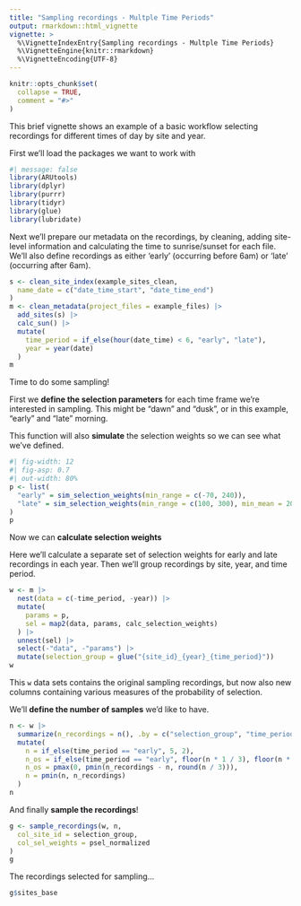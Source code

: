---
title: "Sampling recordings - Multple Time Periods"
output: rmarkdown::html_vignette
vignette: >
  %\VignetteIndexEntry{Sampling recordings - Multple Time Periods}
  %\VignetteEngine{knitr::rmarkdown}
  %\VignetteEncoding{UTF-8}
---

```{r, include = FALSE}
knitr::opts_chunk$set(
  collapse = TRUE,
  comment = "#>"
)
```

This brief vignette shows an example of a basic workflow selecting recordings
for different times of day by site and year.

First we'll load the packages we want to work with
```{r setup}
#| message: false
library(ARUtools)
library(dplyr)
library(purrr)
library(tidyr)
library(glue)
library(lubridate)
```

Next we'll prepare our metadata on the recordings, by cleaning, adding site-level
information and calculating the time to sunrise/sunset for each file. 
We'll also define recordings as either 'early' (occurring before 6am) or 'late'
(occurring after 6am).

```{r}
s <- clean_site_index(example_sites_clean,
  name_date = c("date_time_start", "date_time_end")
)
m <- clean_metadata(project_files = example_files) |>
  add_sites(s) |>
  calc_sun() |>
  mutate(
    time_period = if_else(hour(date_time) < 6, "early", "late"),
    year = year(date)
  )
m
```

Time to do some sampling!

First we **define the selection parameters** for each time frame we're interested 
in sampling. This might be "dawn" and "dusk", or in this example, "early" and "late" 
morning.

This function will also **simulate** the selection weights so we can see what 
we've defined.

```{r}
#| fig-width: 12
#| fig-asp: 0.7
#| out-width: 80%
p <- list(
  "early" = sim_selection_weights(min_range = c(-70, 240)),
  "late" = sim_selection_weights(min_range = c(100, 300), min_mean = 200)
)
p
```

Now we can **calculate selection weights**

Here we'll calculate a separate set of selection weights for early and late 
recordings in each year. Then we'll group recordings by site, year, and time period.
```{r}
w <- m |>
  nest(data = c(-time_period, -year)) |>
  mutate(
    params = p,
    sel = map2(data, params, calc_selection_weights)
  ) |>
  unnest(sel) |>
  select(-"data", -"params") |>
  mutate(selection_group = glue("{site_id}_{year}_{time_period}"))
w
```

This `w` data sets contains the original sampling recordings, but now also 
new columns containing various measures of the probability of selection.


We'll **define the number of samples** we'd like to have.
```{r}
n <- w |>
  summarize(n_recordings = n(), .by = c("selection_group", "time_period")) |>
  mutate(
    n = if_else(time_period == "early", 5, 2),
    n_os = if_else(time_period == "early", floor(n * 1 / 3), floor(n * 1 / 4)),
    n_os = pmax(0, pmin(n_recordings - n, round(n / 3))),
    n = pmin(n, n_recordings)
  )
n
```

And finally **sample the recordings**!
```{r}
g <- sample_recordings(w, n,
  col_site_id = selection_group,
  col_sel_weights = psel_normalized
)
g
```

The recordings selected for sampling...
```{r}
g$sites_base
```
